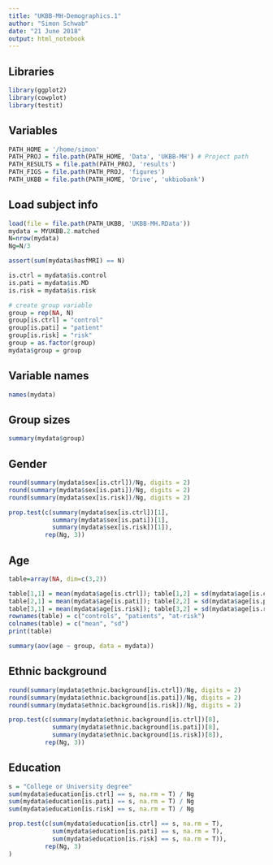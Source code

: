 ```yaml
---
title: "UKBB-MH-Demographics.1"
author: "Simon Schwab"
date: "21 June 2018"
output: html_notebook
---
```


## Libraries
```r
library(ggplot2)
library(cowplot)
library(testit)
```

## Variables
```r
PATH_HOME = '/home/simon'
PATH_PROJ = file.path(PATH_HOME, 'Data', 'UKBB-MH') # Project path
PATH_RESULTS = file.path(PATH_PROJ, 'results')
PATH_FIGS = file.path(PATH_PROJ, 'figures')
PATH_UKBB = file.path(PATH_HOME, 'Drive', 'ukbiobank')
```

## Load subject info
```r
load(file = file.path(PATH_UKBB, 'UKBB-MH.RData'))
mydata = MYUKBB.2.matched
N=nrow(mydata)
Ng=N/3

assert(sum(mydata$hasfMRI) == N)

is.ctrl = mydata$is.control
is.pati = mydata$is.MD
is.risk = mydata$is.risk

# create group variable
group = rep(NA, N)
group[is.ctrl] = "control"
group[is.pati] = "patient"
group[is.risk] = "risk"
group = as.factor(group)
mydata$group = group
```

## Variable names
```r
names(mydata)
```

## Group sizes
```r
summary(mydata$group)
```

## Gender
```r
round(summary(mydata$sex[is.ctrl])/Ng, digits = 2)
round(summary(mydata$sex[is.pati])/Ng, digits = 2)
round(summary(mydata$sex[is.risk])/Ng, digits = 2)

prop.test(c(summary(mydata$sex[is.ctrl])[1],
            summary(mydata$sex[is.pati])[1],
            summary(mydata$sex[is.risk])[1]),
          rep(Ng, 3))
```

## Age
```r
table=array(NA, dim=c(3,2))

table[1,1] = mean(mydata$age[is.ctrl]); table[1,2] = sd(mydata$age[is.ctrl]);
table[2,1] = mean(mydata$age[is.pati]); table[2,2] = sd(mydata$age[is.pati]);
table[3,1] = mean(mydata$age[is.risk]); table[3,2] = sd(mydata$age[is.risk]);
rownames(table) = c("controls", "patients", "at-risk")
colnames(table) = c("mean", "sd")
print(table)

summary(aov(age ~ group, data = mydata))
```

## Ethnic background
```r
round(summary(mydata$ethnic.background[is.ctrl])/Ng, digits = 2)
round(summary(mydata$ethnic.background[is.pati])/Ng, digits = 2)
round(summary(mydata$ethnic.background[is.risk])/Ng, digits = 2)

prop.test(c(summary(mydata$ethnic.background[is.ctrl])[8],
            summary(mydata$ethnic.background[is.pati])[8],
            summary(mydata$ethnic.background[is.risk])[8]),
          rep(Ng, 3))
```

## Education
```r
s = "College or University degree"
sum(mydata$education[is.ctrl] == s, na.rm = T) / Ng
sum(mydata$education[is.pati] == s, na.rm = T) / Ng
sum(mydata$education[is.risk] == s, na.rm = T) / Ng

prop.test(c(sum(mydata$education[is.ctrl] == s, na.rm = T),
            sum(mydata$education[is.pati] == s, na.rm = T),
            sum(mydata$education[is.risk] == s, na.rm = T)),
          rep(Ng, 3)
)
```







